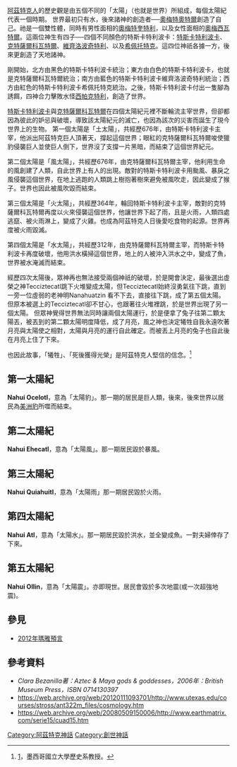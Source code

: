 {{Aztecbox}}
[[阿茲特克人|阿茲特克人]]的歷史觀是由五個不同的「太陽」（也就是世界）所組成，每個太陽紀代表一個時期。
世界最初只有水，後來諸神的創造者──[[奧梅特奧特爾|奧梅特奧特爾]]創造了自己。祂是一個雙性體，同時有男性面相的[[奧梅特奎特利|奧梅特奎特利]]，以及女性面相的[[奧梅西瓦特爾|奧梅西瓦特爾]]。這兩位神生有四子──四個不同顏色的特斯卡特利波卡：[[特斯卡特利波卡|特斯卡特利波卡]]、[[克特薩爾科瓦特爾|克特薩爾科瓦特爾]]、[[維齊洛波奇特利|維齊洛波奇特利]]、以及[[希佩托特克|希佩托特克]]。這四位神祇各據一方，後來更創造了天地諸神。

剛開始，北方由黑色的特斯卡特利波卡統治；東方由白色的特斯卡特利波卡，也就是克特薩爾科瓦特爾統治；南方由藍色的特斯卡特利波卡維齊洛波奇特利統治；西方由紅色的特斯卡特利波卡希佩托特克統治。之後，特斯卡特利波卡付出一隻腳為誘餌，四神合力擊敗水怪[[西帕克特利|西帕克特利]]，創造了世界。

[[特斯卡特利波卡|特斯卡特利波卡]]與[[克特薩爾科瓦特爾|克特薩爾科瓦特爾]]在四個太陽紀元裡不斷輪流主宰世界，但卻都因為彼此的妒忌與破壞，導致該太陽紀元的滅亡，也因為該次的災害而誕生了現今世界上的生物。
第一個太陽是「土太陽」，共經歷676年，由特斯卡特利波卡主宰，他派出阿茲特克巨人頂著天，撐起這個世界；眼紅的克特薩爾科瓦特爾唆使獵豹侵襲巨人並使巨人倒下，世界沒了支撐一片黑暗，而結束了這個世界紀元。

第二個太陽是「風太陽」，共經歷676年，由克特薩爾科瓦特爾主宰，他利用生命的風創建了人類，自此世界上有人的出現。敵對的特斯卡特利波卡用颱風、暴戾之風侵襲這個世界，在地上逃跑的人類跳上樹抱著樹來避免被風吹走，因此變成了猴子。世界也因此被風吹毀而結束。

第三個太陽是「火太陽」，共經歷364年，輪回特斯卡特利波卡主宰，敵對的克特薩爾科瓦特爾再度以火來侵襲這個世界，他讓世界下起了雨，且是火雨，人類四處逃竄、被火雨淋上，變成了火雞。也成為阿茲特克人日後愛吃食物的起源。世界再度被火雨毀滅。

第四個太陽是「水太陽」，共經歷312年，由克特薩爾科瓦特爾主宰，而特斯卡特利波卡再度破壞，他用洪水橫掃這個世界，地上的人被沖入洪水之中，變成了魚，世界被水淹滅而結束。

經歷四次太陽後，眾神再也無法接受兩個神祇的破壞，於是開會決定，最後選出虛榮之神Tecciztecatl跳下火堆變成太陽，但Tecciztecatl始終沒勇氣往下跳，直到一旁一位虛弱的老神明Nanahuatzin 看不下去，直接往下跳，成了第五個太陽。但原本被選上的Tecciztecatl卻不甘心，也跟著往火堆裡跳，於是世界出現了另一個太陽。
但眾神覺得世界無法同時讓兩個太陽運行，於是便拿了兔子往第二顆太陽丟，被丟到的第二顆太陽明度降低，成了月亮，風之神也決定犧牲自我永遠吹著月亮與太陽使之相對，太陽與月亮的運行自此確定。而被丟上月亮的兔子也自此後在月亮上住了下來。

也因此故事，「犧牲」、「死後獲得光榮」是阿茲特克人堅信的信念。<ref>[http://www.historicas.unam.mx/publicaciones/revistas/nahuatl/pdf/ecn07/093.pdf]，墨西哥國立大學歷史系教授。</ref>

==第一太陽紀==
'''Nahui Ocelotl'''，意為「太陽豹」。那一期的居民是巨人類，後來，後來世界以居民為[[美洲豹|美洲豹]]所噬而結束。

==第二太陽紀==
'''Nahui Ehecatl'''，意為「太陽風」。那一期居民毀於暴風。

==第三太陽紀==
'''Nahui Quiahuitl'''，意為「太陽雨」那一期居民毀於火雨。

==第四太陽紀==
'''Nahui Atl'''，意為「太陽水」。那一期居民毀於洪水，並全變成魚。一對夫婦倖存了下來。

==第五太陽紀==
'''Nahui Ollin'''，意為「太陽震」。亦即現世。居民會毀於多次地震(或一次超強地震)。

==參見==
*[[2012年瑪雅預言|2012年瑪雅預言]]

==參考資料==
* ''Clara Bezanilla著：Aztec & Maya gods & goddesses，2006年：British Museum Press，ISBN 0714130397''
* https://web.archive.org/web/20120111093701/http://www.utexas.edu/courses/stross/ant322m_files/cosmology.htm
* https://web.archive.org/web/20080509150006/http://www.earthmatrix.com/serie15/cuad15.htm


[[Category:阿茲特克神話|Category:阿茲特克神話]]
[[Category:創世神話|Category:創世神話]]